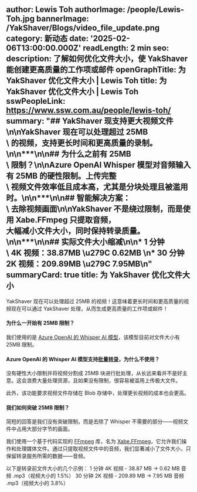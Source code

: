 author: Lewis Toh
authorImage: /people/Lewis-Toh.jpg
bannerImage: /YakShaver/Blogs/video_file_update.png
category: 新动态
date: '2025-02-06T13:00:00.000Z'
readLength: 2 min
seo:
  description: 了解如何优化文件大小，使 YakShaver 能创建更高质量的工作项或邮件
  openGraphTitle: 为 YakShaver 优化文件大小 | Lewis Toh
  title: 为 YakShaver 优化文件大小 | Lewis Toh
sswPeopleLink: https://www.ssw.com.au/people/lewis-toh/
summary: "## YakShaver 现支持更大视频文件\n\nYakShaver 现在可以处理超过 25MB\
  \ 的视频，支持更长时间和更高质量的录制。\n\n***\n\n## 为什么之前有 25MB\
  \ 限制？\n\nAzure OpenAI Whisper 模型对音频输入有 25MB 的硬性限制。上传完整\
  \ 视频文件效率低且成本高，尤其是分块处理且被滥用时。\n\n***\n\n## 智能解决方案：\
  \ 去除视频画面\n\nYakShaver 不是绕过限制，而是使用 Xabe.FFmpeg 只提取音频，\
  大幅减小文件大小，同时保持转录质量。\n\n***\n\n## 实际文件大小缩减\n\n* 1 分钟\
  \ 4K 视频：38.87MB \u279C 0.62MB \n* 30 分钟 2K 视频：209.89MB \u279C 7.95MB\n"
summaryCard: true
title: 为 YakShaver 优化文件大小
---
YakShaver 现在可以处理超过 25MB 的视频！这意味着更长时间和更高质量的视频现在可以通过 YakShaver 处理，从而生成更高质量的工作项或邮件！

#### 为什么一开始有 25MB 限制？

我们使用的是 [Azure OpenAI 的 Whisper AI 模型](https://learn.microsoft.com/en-us/azure/ai-services/speech-service/whisper-overview)，该模型目前对文件大小有 25MB 限制。

#### Azure OpenAI 的 Whisper AI 模型支持[批量转录](https://learn.microsoft.com/en-us/azure/ai-services/speech-service/batch-transcription)，为什么不使用？

没有硬性大小限制并将视频分割成 25MB 块进行批处理，从长远来看并不是好主意。这会浪费大量处理资源，且如果没有限制，很容易被滥用上传极大文件。

此外，该功能要求视频文件存储在 Blob 存储中，处理更长视频的成本也会更高。

#### 我们如何突破 25MB 限制？

简短的回答是我们没有突破限制，而是去除了 Whisper 不需要的部分——视频文件中占用大部分字节的画面。

我们使用一个基于代码实现的 [FFmpeg](https://ffmpeg.org/) 库，名为 [Xabe.FFmpeg](https://ffmpeg.xabe.net/index.html)，它允许我们操作和处理媒体文件。通过只提取视频文件中的音频，我们显著减小了文件大小，只保留转录服务所需的数据——音频。

以下是转录前文件大小的几个示例：
1 分钟 4K 视频 - 38.87 MB -> 0.62 MB 音频 .mp3（视频大小的 1.5%）
30 分钟 2K 视频 - 209.89 MB -> 7.95 MB 音频 .mp3（视频大小的 3.8%）